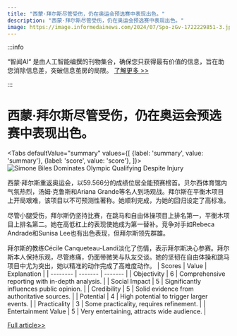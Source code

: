 ```yaml
---
title: "西蒙·拜尔斯尽管受伤，仍在奥运会预选赛中表现出色。"
description: "西蒙·拜尔斯尽管受伤，仍在奥运会预选赛中表现出色。"
image: https://image.informedainews.com/2024/07/Spo-zGv-1722229851-3.jpg
---
```



:::info

“智闻AI“ 是由人工智能编撰的刊物集合，确保您只获得最有价值的信息，旨在助您消除信息差，突破信息茧房的局限。  [了解更多 >>](/)

:::

# 西蒙·拜尔斯尽管受伤，仍在奥运会预选赛中表现出色。


<Tabs
	defaultValue="summary"
	values={[
	{label: 'summary', value: 'summary'},
	{label: 'score', value: 'score'},
]}>
<TabItem value="summary">
<img
  src="https://image.informedainews.com/2024/07/Spo-zGv-1722229851-3.jpg"
  alt="Simone Biles Dominates Olympic Qualifying Despite Injury"
/>



西蒙·拜尔斯重返奥运会，以59.566分的成绩位居全能预赛榜首。贝尔西体育馆内气氛热烈，汤姆·克鲁斯和Ariana Grande等名人到场观战。拜尔斯在平衡木项目上开局艰难，该项目以不可预测性著称。她顺利完成，为她的回归设定了高标准。

尽管小腿受伤，拜尔斯仍坚持比赛，在跳马和自由体操项目上排名第一，平衡木项目上排名第二。她在高低杠上的表现使她成为第一替补。竞争对手如Rebeca Andrade和Sunisa Lee也有出色表现，但拜尔斯领先群雄。

拜尔斯的教练Cécile Canqueteau-Landi淡化了伤情，表示拜尔斯决心参赛。拜尔斯本人保持乐观，尽管疼痛，仍面带微笑与队友交谈。她的坚韧在自由体操和跳马项目中尤为突出，她以精准的动作完成了高难度动作。
</TabItem>
<TabItem value="score">
	| Scores     | Value   | Explanation |
	| -------- | ------- | ------- |
	| Objectivity  | 6    | Comprehensive reporting with in-depth analysis.    |
	| Social Impact | 5     | Significantly influences public opinion.    |
	| Credibility    | 5    | Solid evidence from authoritative sources.    |
	| Potential    | 4    | High potential to trigger larger events.    |
	| Practicality    | 3    | Some practicality, requires refinement.    |
	| Entertainment Value    | 5    | Very entertaining, attracts wide audience.    |
</TabItem>
</Tabs>

[Full article>>](https://www.theguardian.com/sport/article/2024/jul/28/biles-battles-through-pain-on-spectacular-olympic-return-with-top-score-in-qualifying)
